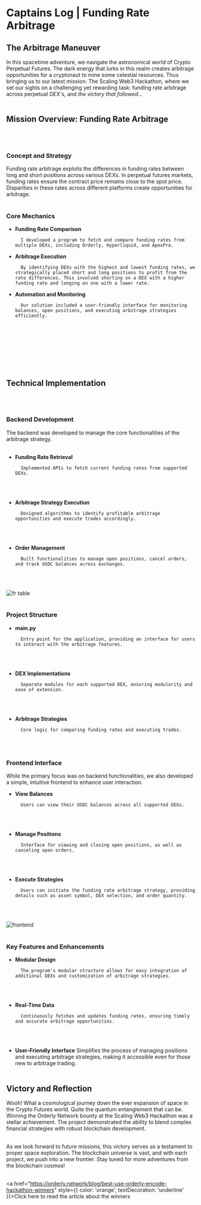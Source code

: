 # Captains Log | Funding Rate Arbitrage

## The Arbitrage Maneuver

In this spacetime adventure, we navigate the astronomical world of Crypto Perpetual Futures.  The dark energy that lurks in this realm creates arbitrage opportunities
for a cryptonaut to mine some celestial resources. Thus bringing us to our latest mission: The Scaling Web3 Hackathon, where we set our sights on a challenging yet 
rewarding task: funding rate arbitrage across perpetual DEX's, and *the victory that followed*...
<br></br>

## Mission Overview: Funding Rate Arbitrage
<br></br>

### Concept and Strategy
Funding rate arbitrage exploits the differences in funding rates between long and short positions across various DEXs. In perpetual futures markets, 
funding rates ensure the contract price remains close to the spot price. Disparities in these rates across different platforms create opportunities for arbitrage.
<br></br>

### Core Mechanics

- **Funding Rate Comparison** 

        I developed a program to fetch and compare funding rates from multiple DEXs, including Orderly, Hyperliquid, and ApexPro.

- **Arbitrage Execution** 

        By identifying DEXs with the highest and lowest funding rates, we strategically placed short and long positions to profit from the rate differences. This involved shorting on a DEX with a higher funding rate and longing on one with a lower rate.
- **Automation and Monitoring** 

        Our solution included a user-friendly interface for monitoring balances, open positions, and executing arbitrage strategies efficiently.
<br></br>

<YouTubeEmbed videoId="BAaTna9l1AA" start={2370} /> 
<br></br>
<br></br>

## Technical Implementation
<br></br>

### Backend Development
The backend was developed to manage the core functionalities of the arbitrage strategy.
<br></br>

- **Funding Rate Retrieval** 

        Implemented APIs to fetch current funding rates from supported DEXs.
<br></br>

- **Arbitrage Strategy Execution** 

        Designed algorithms to identify profitable arbitrage opportunities and execute trades accordingly.
<br></br>

- **Order Management** 

        Built functionalities to manage open positions, cancel orders, and track USDC balances across exchanges.    
<br></br>

<img src="/fr_table.png" alt="fr table" />
<br></br>

### Project Structure

- **main.py** 

        Entry point for the application, providing an interface for users to interact with the arbitrage features.
<br></br>

- **DEX Implementations**

        Separate modules for each supported DEX, ensuring modularity and ease of extension.
<br></br>

- **Arbitrage Strategies** 

        Core logic for comparing funding rates and executing trades.
<br></br>

### Frontend Interface
While the primary focus was on backend functionalities, we also developed a simple, intuitive frontend to enhance user interaction.

- **View Balances** 

        Users can view their USDC balances across all supported DEXs.
<br></br>

- **Manage Positions** 

        Interface for viewing and closing open positions, as well as canceling open orders.
<br></br>

- **Execute Strategies** 

        Users can initiate the funding rate arbitrage strategy, providing details such as asset symbol, DEX selection, and order quantity.
<br></br>

<img src="/frontend.png" alt="frontend" />
<br></br>

### Key Features and Enhancements

- **Modular Design** 

        The program's modular structure allows for easy integration of additional DEXs and customization of arbitrage strategies.
<br></br>

- **Real-Time Data** 

        Continuously fetches and updates funding rates, ensuring timely and accurate arbitrage opportunities.
<br></br>

- **User-Friendly Interface** 
        Simplifies the process of managing positions and executing arbitrage strategies, making it accessible even for those new to arbitrage trading.
<br></br>

## Victory and Reflection
Wooh! What a cosmological journey down the ever expansion of space in the Crypto Futures world.  Quite the quantum entanglement that can be. 
Winning the Orderly Network bounty at the Scaling Web3 Hackathon was a stellar achievement. 
The project demonstrated the ability to blend complex financial strategies with robust blockchain development.
<br></br>

As we look forward to future missions, this victory serves as a testament to proper space exploration. The blockchain universe is vast, and with each project, we push into a new frontier. Stay tuned for more adventures from the blockchain cosmos!
<br></br>

<a href="https://orderly.network/blog/best-use-orderly-encode-hackathon-winners" style={{ color: 'orange', textDecoration: 'underline' }}>Click here to read the article about the winners</a>
<br></br>
<br></br>
<br></br>
<br></br>
